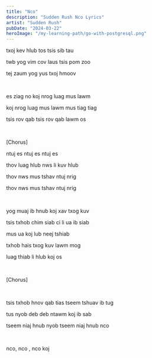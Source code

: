 ```yaml
---
title: "Nco"
description: "Sudden Rush Nco Lyrics"
artist: "Sudden Rush"
pubDate: "2024-03-22"
heroImage: "/my-learning-path/go-with-postgresql.png"
---
```


txoj kev hlub tos tsis sib tau

twb yog vim cov laus tsis pom zoo

tej zaum yog yus txoj hmoov

<br />

es ziag no koj nrog luag mus lawm

koj nrog luag mus lawm mus tiag tiag

tsis rov qab tsis rov qab lawm os

<br />

[Chorus]

ntuj es ntuj es ntuj es

thov luag hlub nws li kuv hlub

thov nws mus tshav ntuj nrig

thov nws mus tshav ntuj nrig

<br />

yog muaj ib hnub koj xav txog kuv

tsis txhob chim siab ci li ua ib siab

mus ua koj lub neej tshiab

txhob hais txog kuv lawm mog

luag thiab li hlub koj os

<br />

[Chorus]

<br />

tsis txhob hnov qab tias tseem tshuav ib tug

tus nyob deb deb ntawm koj ib sab

tseem niaj hnub nyob tseem niaj hnub nco

<br />

nco, nco , nco koj
